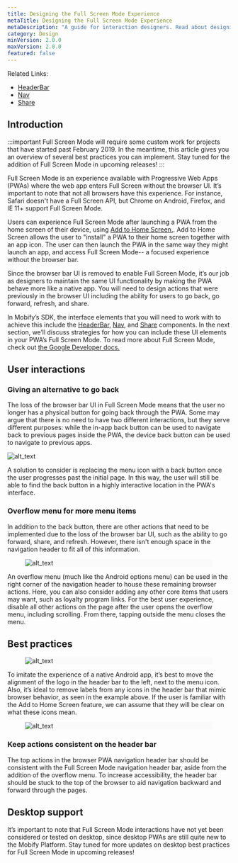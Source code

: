 ```yaml
---
title: Designing the Full Screen Mode Experience
metaTitle: Designing the Full Screen Mode Experience
metaDescription: "A guide for interaction designers. Read about designing for Full Screen Mode."
category: Design
minVersion: 2.0.0
maxVersion: 2.0.0
featured: false
---
```



Related Links:
* [HeaderBar](/apis-and-sdks/component-library/components/HeaderBar)
* [Nav](/apis-and-sdks/component-library/components/Nav)
* [Share](/apis-and-sdks/component-library/components/Share)

## Introduction

:::important
Full Screen Mode will require some custom work for projects that have started past February 2019. In the meantime, this article gives you an overview of several best practices you can implement. Stay tuned for the addition of Full Screen Mode in upcoming releases! 
:::

Full Screen Mode is an experience available with Progressive Web Apps (PWAs) where the web app enters Full Screen without the browser UI. It’s important to note that not all browsers have this experience. For instance, Safari doesn't have a Full Screen API, but Chrome on Android, Firefox, and IE 11+ support Full Screen Mode.

Users can experience Full Screen Mode after launching a PWA from the home screen of their device, using [Add to Home Screen.](https://docs.mobify.com/design/add-to-home-screen). Add to Home Screen allows the user to "install" a PWA to their home screen together with an app icon. The user can then launch the PWA in the same way they might launch an app, and access Full Screen Mode-- a focused experience without the browser bar.

Since the browser bar UI is removed to enable Full Screen Mode, it’s our job as designers to maintain the same UI functionality by making the PWA behave more like a native app. You will need to design actions that were previously in the browser UI including the ability for users to go back, go forward, refresh, and share. 

In Mobify’s SDK, the interface elements that you will need to work with to achieve this include the [HeaderBar](/apis-and-sdks/component-library/components/HeaderBar), [Nav](/apis-and-sdks/component-library/components/Nav), and [Share](/apis-and-sdks/component-library/components/Share) components. In the next section, we’ll discuss strategies for how you can include these UI elements in your PWA’s Full Screen Mode. To read more about Full Screen Mode, check out [the Google Developer docs.](https://developers.google.com/web/fundamentals/native-hardware/fullscreen/)


## User interactions


### Giving an alternative to go back

The loss of the browser bar UI in Full Screen Mode means that the user no longer has a physical button for going back through the PWA. Some may argue that there is no need to have two different interactions, but they serve different purposes:  while the in-app back button can be used to navigate back to previous pages inside the PWA, the device back button can be used to navigate to previous apps.

![alt_text](images/FullScreenMode_SDK.png "image_FullScreenmode_SDK")


A solution to consider is replacing the menu icon with a back button once the user progresses past the initial page. In this way, the user will still be able to find the back button in a highly interactive location in the PWA's interface.


### Overflow menu for more menu items

In addition to the back button, there are other actions that need to be implemented due to the loss of the browser bar UI, such as the ability to go forward, share, and refresh. However, there isn't enough space in the navigation header to fit all of this information.

<figure class="u-text-align-center" style="background-color: #fafafa;">

 ![alt_text](images/FullScreenMode_Overflow_Menu.png "image_FullScreenmode_menu")

</figure>

An overflow menu (much like the Android options menu) can be used in the right corner of the navigation header to house these remaining browser actions. Here, you can also consider adding any other core items that users may want, such as loyalty program links. For the best user experience, disable all other actions on the page after the user opens the overflow menu, including scrolling. From there, tapping outside the menu closes the menu.


## Best practices

<figure class="u-text-align-center" style="background-color: #fafafa;">

 ![alt_text](images/FullScreenMode_Logo.png "image_FullScreenmode_logo")

</figure>

To imitate the experience of a native Android app, it’s best to move the alignment of the logo in the header bar to the left, next to the menu icon. Also, it’s ideal to remove labels from any icons in the header bar that mimic browser behavior, as seen in the example above. If the user is familiar with the Add to Home Screen feature, we can assume that they will be clear on what these icons mean.

<figure class="u-text-align-center" style="background-color: #fafafa;">

 ![alt_text](images/FullScreenMode_Header.png "image_FullScreenmode_header")

</figure>


### Keep actions consistent on the header bar

The top actions in the browser PWA navigation header bar should be consistent with the Full Screen Mode navigation header bar, aside from the addition of the overflow menu. To increase accessibility, the header bar should be stuck to the top of the browser to aid navigation backward and forward through the pages.


## Desktop support

It’s important to note that Full Screen Mode interactions have not yet been considered or tested on desktop, since desktop PWAs are still quite new to the Mobify Platform. Stay tuned for more updates on desktop best practices for Full Screen Mode in upcoming releases!

